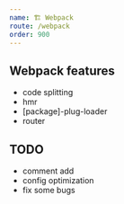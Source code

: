```yaml
---
name: 🏗 Webpack
route: /webpack
order: 900
---
```


## Webpack features

- code splitting
- hmr
- [package]-plug-loader
- router

## TODO

- comment add
- config optimization
- fix some bugs
